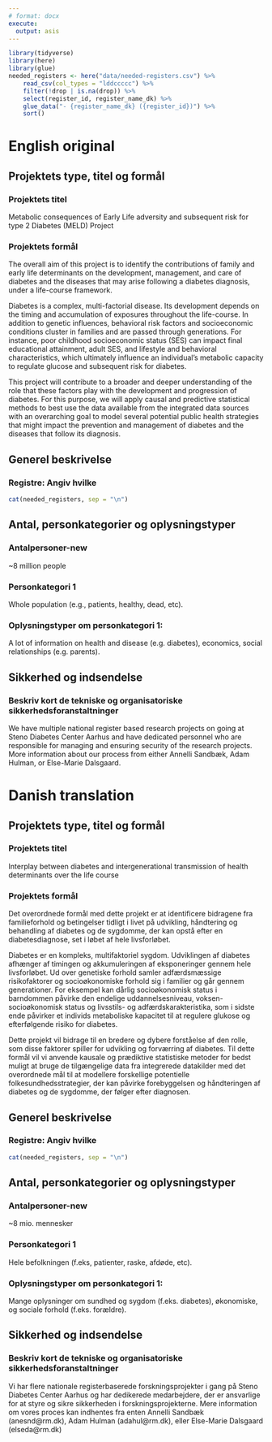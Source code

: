 ```yaml
---
# format: docx
execute: 
  output: asis
---
```


```r
library(tidyverse)
library(here)
library(glue)
needed_registers <- here("data/needed-registers.csv") %>% 
    read_csv(col_types = "lddccccc") %>% 
    filter(!drop | is.na(drop)) %>% 
    select(register_id, register_name_dk) %>% 
    glue_data("- {register_name_dk} ({register_id})") %>% 
    sort() 
```

# English original

## Projektets type, titel og formål

### Projektets titel

Metabolic consequences of Early Life adversity and subsequent risk for
type 2 Diabetes (MELD) Project

### Projektets formål

The overall aim of this project is to identify the contributions of
family and early life determinants on the development, management, and
care of diabetes and the diseases that may arise following a diabetes
diagnosis, under a life-course framework.

Diabetes is a complex, multi-factorial disease. Its development depends
on the timing and accumulation of exposures throughout the life-course.
In addition to genetic influences, behavioral risk factors and
socioeconomic conditions cluster in families and are passed through
generations. For instance, poor childhood socioeconomic status (SES) can
impact final educational attainment, adult SES, and lifestyle and
behavioral characteristics, which ultimately influence an individual's
metabolic capacity to regulate glucose and subsequent risk for diabetes.

This project will contribute to a broader and deeper understanding of
the role that these factors play with the development and progression of
diabetes. For this purpose, we will apply causal and predictive
statistical methods to best use the data available from the integrated
data sources with an overarching goal to model several potential public
health strategies that might impact the prevention and management of
diabetes and the diseases that follow its diagnosis.

## Generel beskrivelse

### Registre: Angiv hvilke

```r
cat(needed_registers, sep = "\n")
```

## Antal, personkategorier og oplysningstyper

### Antalpersoner-new

\~8 million people

### Personkategori 1

Whole population (e.g., patients, healthy, dead, etc).

### Oplysningstyper om personkategori 1:

A lot of information on health and disease (e.g. diabetes), economics,
social relationships (e.g. parents).

## Sikkerhed og indsendelse

### Beskriv kort de tekniske og organisatoriske sikkerhedsforanstaltninger

We have multiple national register based research projects on going at
Steno Diabetes Center Aarhus and have dedicated personnel who are
responsible for managing and ensuring security of the research projects.
More information about our process from either Annelli Sandbæk, Adam
Hulman, or Else-Marie Dalsgaard.

# Danish translation

## Projektets type, titel og formål

### Projektets titel

Interplay between diabetes and intergenerational transmission of health
determinants over the life course

### Projektets formål

Det overordnede formål med dette projekt er at identificere bidragene
fra familieforhold og betingelser tidligt i livet på udvikling,
håndtering og behandling af diabetes og de sygdomme, der kan opstå efter
en diabetesdiagnose, set i løbet af hele livsforløbet.

Diabetes er en kompleks, multifaktoriel sygdom. Udviklingen af diabetes
afhænger af timingen og akkumuleringen af eksponeringer gennem hele
livsforløbet. Ud over genetiske forhold samler adfærdsmæssige
risikofaktorer og socioøkonomiske forhold sig i familier og går gennem
generationer. For eksempel kan dårlig socioøkonomisk status i barndommen
påvirke den endelige uddannelsesniveau, voksen-socioøkonomisk status og
livsstils- og adfærdskarakteristika, som i sidste ende påvirker et
individs metaboliske kapacitet til at regulere glukose og efterfølgende
risiko for diabetes.

Dette projekt vil bidrage til en bredere og dybere forståelse af den
rolle, som disse faktorer spiller for udvikling og forværring af
diabetes. Til dette formål vil vi anvende kausale og prædiktive
statistiske metoder for bedst muligt at bruge de tilgængelige data fra
integrerede datakilder med det overordnede mål til at modellere
forskellige potentielle folkesundhedsstrategier, der kan påvirke
forebyggelsen og håndteringen af diabetes og de sygdomme, der følger
efter diagnosen.

## Generel beskrivelse

### Registre: Angiv hvilke

```r
cat(needed_registers, sep = "\n")
```

## Antal, personkategorier og oplysningstyper

### Antalpersoner-new

\~8 mio. mennesker

### Personkategori 1

Hele befolkningen (f.eks, patienter, raske, afdøde, etc).

### Oplysningstyper om personkategori 1:

Mange oplysninger om sundhed og sygdom (f.eks. diabetes), økonomiske, og
sociale forhold (f.eks. forældre).

## Sikkerhed og indsendelse

### Beskriv kort de tekniske og organisatoriske sikkerhedsforanstaltninger

Vi har flere nationale registerbaserede forskningsprojekter i gang på
Steno Diabetes Center Aarhus og har dedikerede medarbejdere, der er
ansvarlige for at styre og sikre sikkerheden i forskningsprojekterne.
Mere information om vores proces kan indhentes fra enten Annelli Sandbæk
(anesnd\@rm.dk), Adam Hulman (adahul\@rm.dk), eller Else-Marie Dalsgaard
(elseda\@rm.dk)

